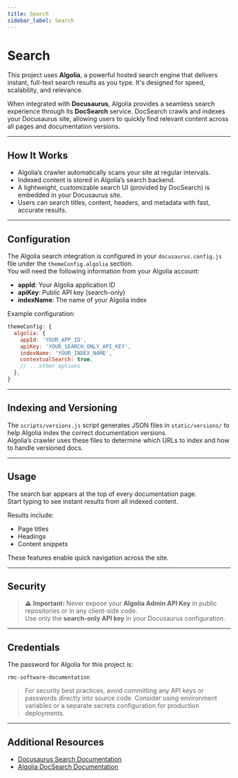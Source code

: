 ```yaml
---
title: Search
sidebar_label: Search
---
```


# Search

This project uses **Algolia**, a powerful hosted search engine that delivers instant, full-text search results as you type. It's designed for speed, scalability, and relevance.

When integrated with **Docusaurus**, Algolia provides a seamless search experience through its **DocSearch** service. DocSearch crawls and indexes your Docusaurus site, allowing users to quickly find relevant content across all pages and documentation versions.

---

## How It Works

- Algolia’s crawler automatically scans your site at regular intervals.
- Indexed content is stored in Algolia’s search backend.
- A lightweight, customizable search UI (provided by DocSearch) is embedded in your Docusaurus site.
- Users can search titles, content, headers, and metadata with fast, accurate results.

---

## Configuration

The Algolia search integration is configured in your `docusaurus.config.js` file under the `themeConfig.algolia` section.  
You will need the following information from your Algolia account:

- **appId**: Your Algolia application ID
- **apiKey**: Public API key (search-only)
- **indexName**: The name of your Algolia index

Example configuration:

```js title="docusaurus.config.js"
themeConfig: {
  algolia: {
    appId: 'YOUR_APP_ID',
    apiKey: 'YOUR_SEARCH_ONLY_API_KEY',
    indexName: 'YOUR_INDEX_NAME',
    contextualSearch: true,
    // ...other options
  },
}
```

---

## Indexing and Versioning

The `scripts/versions.js` script generates JSON files in `static/versions/` to help Algolia index the correct documentation versions.  
Algolia’s crawler uses these files to determine which URLs to index and how to handle versioned docs.

---

## Usage

The search bar appears at the top of every documentation page.  
Start typing to see instant results from all indexed content.

Results include:

- Page titles
- Headings
- Content snippets

These features enable quick navigation across the site.

---

## Security

> **⚠️ Important:** Never expose your **Algolia Admin API Key** in public repositories or in any client-side code.  
> Use only the **search-only API key** in your Docusaurus configuration.

---

## Credentials

The password for Algolia for this project is:

```
rmc-software-documentation
```

> For security best practices, avoid committing any API keys or passwords directly into source code. Consider using environment variables or a separate secrets configuration for production deployments.

---

## Additional Resources

- [Docusaurus Search Documentation](https://docusaurus.io/docs/search)
- [Algolia DocSearch Documentation](https://docsearch.algolia.com/)

